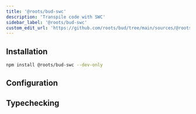 ```yaml
---
title: '@roots/bud-swc'
description: 'Transpile code with SWC'
sidebar_label: '@roots/bud-swc'
custom_edit_url: 'https://github.com/roots/bud/tree/main/sources/@roots/bud-swc/docs/01-configuration.md'
---
```



## Installation

```bash npm2yarn
npm install @roots/bud-swc --dev-only
```

## Configuration

<Configuration />

## Typechecking

<Typecheck />
